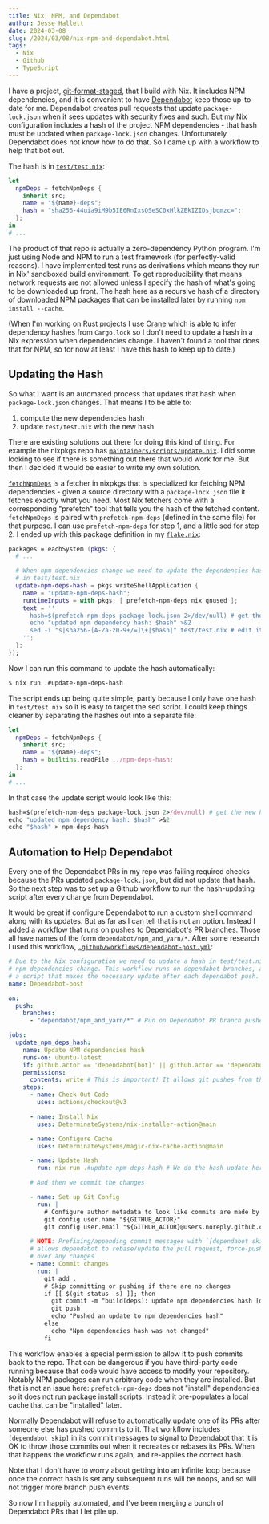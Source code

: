 ```yaml
---
title: Nix, NPM, and Dependabot
author: Jesse Hallett
date: 2024-03-08
slug: /2024/03/08/nix-npm-and-dependabot.html
tags:
  - Nix
  - Github
  - TypeScript
---
```


I have a project, [git-format-staged][], that I build with Nix.
It includes NPM dependencies, and it is convenient to have [Dependabot][] keep
those up-to-date for me.
Dependabot creates pull requests that update `package-lock.json` when it sees
updates with security fixes and such.
But my Nix configuration includes a hash of the project NPM dependencies -
that hash must be updated when `package-lock.json` changes.
Unfortunately Dependabot does not know how to do that.
So I came up with a workflow to help that bot out.

[git-format-staged]: https://github.com/hallettj/git-format-staged
[Dependabot]: https://github.blog/2020-06-01-keep-all-your-packages-up-to-date-with-dependabot/

The hash is in [`test/test.nix`](https://github.com/hallettj/git-format-staged/blob/972b79c242ede25387503e69726efc90830ff545/test/test.nix#L12):

```nix
let
  npmDeps = fetchNpmDeps {
    inherit src;
    name = "${name}-deps";
    hash = "sha256-44uia9iM9b5IE6RnIxsQSeSC0xHlkZEkIZIDsjbqmzc=";
  };
in
# ...
```

The product of that repo is actually a zero-dependency Python program.
I'm just using Node and NPM to run a test framework (for perfectly-valid reasons).
I have implemented test runs as derivations which means they run in Nix'
sandboxed build environment.
To get reproducibility that means network requests are not allowed unless
I specify the hash of what's going to be downloaded up front.
The hash here as a recursive hash of a directory of downloaded NPM packages that
can be installed later by running `npm install --cache`.

(When I'm working on Rust projects I use [Crane][] which is able to infer
dependency hashes from `Cargo.lock` so I don't need to update a hash in a Nix
expression when dependencies change. I haven't found a tool that does that for
NPM, so for now at least I have this hash to keep up to date.)

[Crane]: https://crane.dev/

## Updating the Hash

So what I want is an automated process that updates that hash when
`package-lock.json` changes.
That means I to be able to:

1. compute the new dependencies hash
2. update `test/test.nix` with the new hash

There are existing solutions out there for doing this kind of thing.
For example the nixpkgs repo has
[`maintainers/scripts/update.nix`](https://github.com/NixOS/nixpkgs/blob/d1aa2475eb5d4bc33a1a10ded347b7d64d78674c/maintainers/scripts/update.nix).
I did some looking to see if there is something out there that would work for
me.
But then I decided it would be easier to write my own solution.

[`fetchNpmDeps`](https://github.com/NixOS/nixpkgs/blob/d1aa2475eb5d4bc33a1a10ded347b7d64d78674c/pkgs/build-support/node/fetch-npm-deps/default.nix)
is a fetcher in nixpkgs that is specialized for fetching NPM dependencies - 
given a source directory with a `package-lock.json` file it fetches exactly what
you need.
Most Nix fetchers come with a corresponding "prefetch" tool that tells you the
hash of the fetched content.
`fetchNpmDeps` is paired with `prefetch-npm-deps` (defined in the same file) for
that purpose.
I can use `prefetch-npm-deps` for step 1,
and a little sed for step 2.
I ended up with this package definition in my 
[`flake.nix`](https://github.com/hallettj/git-format-staged/blob/972b79c242ede25387503e69726efc90830ff545/flake.nix#L18):

```nix
packages = eachSystem (pkgs: {
  # ...

  # When npm dependencies change we need to update the dependencies hash
  # in test/test.nix
  update-npm-deps-hash = pkgs.writeShellApplication {
    name = "update-npm-deps-hash";
    runtimeInputs = with pkgs; [ prefetch-npm-deps nix gnused ];
    text = ''
      hash=$(prefetch-npm-deps package-lock.json 2>/dev/null) # get the new hash
      echo "updated npm dependency hash: $hash" >&2
      sed -i "s|sha256-[A-Za-z0-9+/=]\+|$hash|" test/test.nix # edit it into the Nix expression
    '';
  };
});
```

Now I can run this command to update the hash automatically:

```sh
$ nix run .#update-npm-deps-hash
```

The script ends up being quite simple,
partly because I only have one hash in `test/test.nix` so it is easy to target
the sed script.
I could keep things cleaner by separating the hashes out into a separate file:

```nix
let
  npmDeps = fetchNpmDeps {
    inherit src;
    name = "${name}-deps";
    hash = builtins.readFile ../npm-deps-hash;
  };
in
# ...
```

In that case the update script would look like this:

```nix
hash=$(prefetch-npm-deps package-lock.json 2>/dev/null) # get the new hash
echo "updated npm dependency hash: $hash" >&2
echo "$hash" > npm-deps-hash
```

## Automation to Help Dependabot

Every one of the Dependabot PRs in my repo was failing required checks because
the PRs updated `package-lock.json`,
but did not update that hash.
So the next step was to set up a Github workflow to run the hash-updating script
after every change from Dependabot.

It would be great if configure Dependabot to run a custom shell command along
with its updates.
But as far as I can tell that is not an option.
Instead I added a workflow that runs on pushes to Dependabot's PR branches.
Those all have names of the form `dependabot/npm_and_yarn/*`.
After some research I used this workflow,
[`.github/workflows/dependabot-post.yml`](https://github.com/hallettj/git-format-staged/blob/972b79c242ede25387503e69726efc90830ff545/.github/workflows/dependabot-post.yml):

```yaml
# Due to the Nix configuration we need to update a hash in test/test.nix when
# npm dependencies change. This workflow runs on dependabot branches, and runs
# a script that makes the necessary update after each dependabot push.
name: Dependabot-post

on:
  push:
    branches:
      - "dependabot/npm_and_yarn/*" # Run on Dependabot PR branch pushes

jobs:
  update_npm_deps_hash:
    name: Update NPM dependencies hash
    runs-on: ubuntu-latest
    if: github.actor == 'dependabot[bot]' || github.actor == 'dependabot-preview[bot]'
    permissions:
      contents: write # This is important! It allows git pushes from this job.
    steps:
      - name: Check Out Code
        uses: actions/checkout@v3

      - name: Install Nix
        uses: DeterminateSystems/nix-installer-action@main

      - name: Configure Cache
        uses: DeterminateSystems/magic-nix-cache-action@main

      - name: Update Hash
        run: nix run .#update-npm-deps-hash # We do the hash update here

      # And then we commit the changes

      - name: Set up Git Config
        run: |
          # Configure author metadata to look like commits are made by Dependabot
          git config user.name "${GITHUB_ACTOR}"
          git config user.email "${GITHUB_ACTOR}@users.noreply.github.com"

      # NOTE: Prefixing/appending commit messages with `[dependabot skip]`
      # allows dependabot to rebase/update the pull request, force-pushing
      # over any changes
      - name: Commit changes
        run: |
          git add .
          # Skip committing or pushing if there are no changes
          if [[ $(git status -s) ]]; then
            git commit -m "build(deps): update npm dependencies hash [dependabot skip]" --no-verify
            git push
            echo "Pushed an update to npm dependencies hash"
          else
            echo "Npm dependencies hash was not changed"
          fi
```

This workflow enables a special permission to allow it to push commits back to
the repo.
That can be dangerous if you have third-party code running because that code
would have access to modify your repository.
Notably NPM packages can run arbitrary code when they are installed.
But that is not an issue here:
`prefetch-npm-deps` does not "install" dependencies so it does not run package
install scripts.
Instead it pre-populates a local cache that can be "installed" later.

Normally Dependabot will refuse to automatically update one of its PRs after
someone else has pushed commits to it.
That workflow includes `[dependabot skip]` in its commit messages to signal to
Dependabot that it is OK to throw those commits out when it recreates or rebases
its PRs.
When that happens the workflow runs again, and re-applies the correct hash.

Note that I don't have to worry about getting into an infinite loop because once
the correct hash is set any subsequent runs will be noops, and so will not
trigger more branch push events.

So now I'm happily automated, and I've been merging a bunch of Dependabot PRs
that I let pile up.
